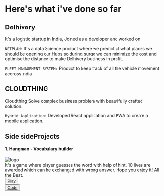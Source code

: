 
<div className={styles.Document}>

# Here's what i've done so far

## Delhivery

It's a logistic startup in India, Joined as a developer and worked on:

`NETPLAN:` It's a data Science product where we predict at what places we should be opening our
Hubs so during surge we can minimize the cost and optimise the distance to make Delhivery business
in profit.

`FLEET MANAGEMENT SYSTEM:` Product to keep track of all the vehicle movement accross india

## CLOUDTHING

Cloudthing Solve complex business problem with beautifully crafted solution.

`Hybrid Application:` Developed React application and PWA to create a mobile application.

## Side sideProjects

#### 1. Hangman - Vocabulary builder

<div className={styles["flex-row"]}>

<div>
  <img src={hangman} className={styles["project-image"]} alt="logo" />
</div>

<div>
It's a game where player guesses the word with help of hint. 10 lives are awarded which can
be exchanged with wrong answer. Hope you enjoy it! All the Best.
<div  className={styles["flex-column"]}>
    <div>
        <button className={styles["pure-material-button-contained"]}>
            <a className={styles["anchor"]} href="https://vineetsgr07.github.io/hangman-javascript/" target="_blank">Play</a>
        </button>
    </div>
     <div>
       <button className={styles["pure-material-button-contained"]}>
           <a className={styles["anchor"]} href="https://github.com/vineetsgr07/hangman-javascript" target="_blank">Code</a>
       </button>
  </div>
</div>

 </div>
</div>

</div>
